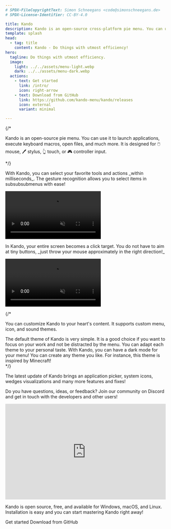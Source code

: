 ```yaml
---
# SPDX-FileCopyrightText: Simon Schneegans <code@simonschneegans.de>
# SPDX-License-Identifier: CC-BY-4.0

title: Kando
description: Kando is an open-source cross-platform pie menu. You can use it to launch applications, execute keyboard macros, open files, and much more!
template: splash
head:
  - tag: title
    content: Kando - Do things with utmost efficiency!
hero:
  tagline: Do things with utmost efficiency.
  image:
    light: ../../assets/menu-light.webp
    dark: ../../assets/menu-dark.webp
  actions:
    - text: Get started
      link: /intro/
      icon: right-arrow
    - text: Download from GitHub
      link: https://github.com/kando-menu/kando/releases
      icon: external
      variant: minimal

---
```




<ScrollIndicator />

<ShowCase>

{/* <ShowCaseItem title="What is Kando?" type="intro">
  <p slot="description">
    Kando is an open-source pie menu.
    You can use it to launch applications, execute keyboard macros, open files, and much more.
    It is designed for 🖱️ mouse, 🖊️ stylus, 👆 touch, or 🎮 controller input.
  </p>
</ShowCaseItem> */}

<ShowCaseItem icon="solar:clock-circle-bold" title="Be Fast!" type="left">
  <p slot="description">
    With Kando, you can select your favorite tools and actions _within milliseconds_.
    The gesture recognition allows you to select items in subsubsubmenus with ease!
  </p>
  <div slot="content" class="splash" >
    <video autoplay muted loop src="https://raw.githubusercontent.com/kando-menu/kando/refs/heads/main/assets/videos/introduction-4.mp4" />
  </div>
</ShowCaseItem>

<ShowCaseItem icon="solar:target-bold" title="Be Precise!" type="right">
  <p slot="description">
    In Kando, your entire screen becomes a click target.
    You do not have to aim at tiny buttons, _just throw your mouse approximately in the right direction!_
  </p>
  <div slot="content" class="splash" >
    <video autoplay muted loop src="https://raw.githubusercontent.com/kando-menu/kando/refs/heads/main/assets/videos/introduction-1.mp4" />
  </div>
</ShowCaseItem>

{/* <ShowCaseItem icon="solar:heart-shine-bold" title="Be Beautiful!" type="fill">
  <div slot="description">
    <p>
      You can customize Kando to your heart's content.
      It supports custom menu, icon, and sound themes.
    </p>
    <Accordion>
      <AccordionSlide title="Kando's Default Theme" background={slide1.src}>
      The default theme of Kando is very simple. It is a good choice if you want to focus on your work and not be distracted by the menu.
      </AccordionSlide>
      <AccordionSlide title="Accent Colors!" background={slide2.src} >
      You can adapt each theme to your personal taste.
      </AccordionSlide>
      <AccordionSlide title="Dark Mode Support!" background={slide3.src} >
      With Kando, you can have a dark mode for your menu!
      </AccordionSlide>
      <AccordionSlide title="Be Creative!" background={slide4.src} >
      You can create any theme you like. For instance, this theme is inspired by Minecraft!
      </AccordionSlide>
    </Accordion>
  </div>
</ShowCaseItem> */}

<ShowCaseItem icon="solar:gift-bold" title="Watch the Latest Update!" type="fill">
  <div slot="description">
    <p>
      The latest update of Kando brings an application picker, system icons, wedges visualizations and many more features and fixes!
    </p>
    <YouTube slot="content" id="wNNS7vrur3M" />
  </div>
</ShowCaseItem>

<ShowCaseItem icon="solar:chat-square-like-bold" title="Join us on Discord!" type="left">
  <p slot="description">
    Do you have questions, ideas, or feedback?
    Join our community on Discord and get in touch with the developers and other users!
  </p>
  <div slot="content" class="splash" >
    <iframe src="https://discord.com/widget?id=1124300911574003732&theme=dark" style="height: 300px;
  width: 100%;" allowtransparency="true" frameborder="0"></iframe>
  </div>
</ShowCaseItem>

<ShowCaseItem icon="solar:hearts-bold" title="Try Kando Now!" type="center">
  <div slot="description">
    <p>
      Kando is open source, free, and available for <Icon name="seti:windows" class="inline-icon" /> Windows, <Icon name="apple" class="inline-icon" /> macOS, and <Icon name="linux" class="inline-icon" /> Linux.<br/>
      Installation is easy and you can start mastering Kando right away!
    </p>
    <LinkButton href="/intro" icon="right-arrow">Get started</LinkButton>
    <LinkButton href="https://github.com/kando-menu/kando/releases" icon="external" variant="minimal">Download from GitHub</LinkButton>
  </div>
  <p slot="content">
  </p>
</ShowCaseItem>

</ShowCase>